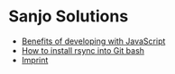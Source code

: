 # Sanjo Solutions

* [Benefits of developing with JavaScript](/benefits-of-developing-with-javascript)
* [How to install rsync into Git bash](/how-to-install-rsync-into-git-bash)
* [Imprint](/imprint)
